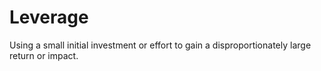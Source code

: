 # Leverage

Using a small initial investment or effort to gain a disproportionately large return or impact.